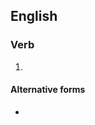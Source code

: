 ==English==

===Verb===
{{head|en|verb form}}

# {{en-third-person singular of|feague}}

====Alternative forms====
* {{l|en|feaks}}
